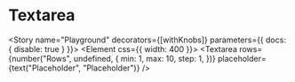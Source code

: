 
<Meta title="MDX|Textarea" component={Textarea} />

# Textarea

<Props of={Textarea} exclude="theme" />

<Story name="Playground" decorators={[withKnobs]} parameters={{ docs: { disable: true } }}>
  <Element css={{ width: 400 }}>
    <Textarea
      rows={number("Rows", undefined, {
        min: 1,
        max: 10,
        step: 1,
      })}
      placeholder={text("Placeholder", "Placeholder")}
    />
  </Element>
</Story>
